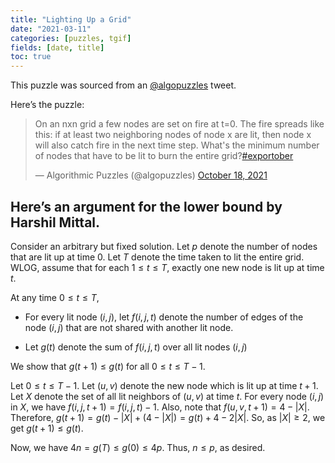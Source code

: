 ```yaml
---
title: "Lighting Up a Grid"
date: "2021-03-11"
categories: [puzzles, tgif]
fields: [date, title]
toc: true
---
```


:::{.callout-tip appearance="simple" icon=false}
This puzzle was sourced from an [@algopuzzles](https://twitter.com/algopuzzles) tweet.
:::

Here's the puzzle:

<blockquote class="twitter-tweet"><p lang="en" dir="ltr">On an nxn grid a few nodes are set on fire at t=0. The fire spreads like this: if at least two neighboring nodes of node x are lit, then node x will also catch fire in the next time step. What&#39;s the minimum number of nodes that have to be lit to burn the entire grid?<a href="https://twitter.com/hashtag/exportober?src=hash&amp;ref_src=twsrc%5Etfw">#exportober</a></p>&mdash; Algorithmic Puzzles (@algopuzzles) <a href="https://twitter.com/algopuzzles/status/1450120047708409867?ref_src=twsrc%5Etfw">October 18, 2021</a></blockquote> <script async src="https://platform.twitter.com/widgets.js" charset="utf-8"></script>

:::{.callout-tip collapse="true" appearance="simple" icon="false"}
## Here's an argument for the lower bound by Harshil Mittal.

Consider an arbitrary but fixed solution. Let $p$ denote the number of nodes that are lit up at time $0$. Let $T$ denote the time taken to lit the entire grid. WLOG, assume that for each $1 \leq t \leq T$, exactly one new node is lit up at time $t$.

At any time $0 \leq t \leq T$,

- For every lit node $(i,j)$, let $f(i,j,t)$ denote the number of edges of the node $(i,j)$ that are not shared with another lit node.

- Let $g(t)$ denote the sum of $f(i,j,t)$ over all lit nodes $(i,j)$

We show that $g(t+1) \leq g(t)$ for all $0 \leq t \leq T-1$.

Let  $0 \leq t \leq T-1$. Let $(u,v)$ denote the new node which is lit up at time $t+1$. Let $X$ denote the set of all lit neighbors of $(u,v)$ at time $t$. For every node $(i,j)$ in $X$, we have $f(i,j,t+1) = f(i,j,t) - 1$. Also, note that $f(u,v,t+1) = 4-|X|$. Therefore,  $g(t+1) = g(t) - |X| + (4-|X|) = g(t) + 4-2|X|$. So, as $|X| \geq 2$, we get $g(t+1) \leq  g(t)$.

Now, we have $4n = g(T) \leq g(0)  \leq 4p$. Thus, $n \leq p$, as desired.
:::